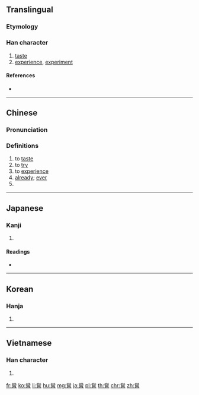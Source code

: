 {{character info/new}}
{{also|尝}}
==Translingual==

===Etymology===
{{Han etyl}}

===Han character===
{{Han char|rn=30|rad=口|as=11|sn=14|four=90601|canj=FBRPA|ids=⿳龸口旨}}

# [[taste]]
# [[experience]], [[experiment]]

====References====
* {{Han ref|kx=0206.090|dkj=04205|dj=0429.070|hdz=21529.090|uh=5617|ud=22039|bh=B9C1|bd=47553}}

----

==Chinese==
{{zh-forms|s=尝|t2=嚐|note={{lang|zh|嚐}}: “to taste; to experience”}}

===Pronunciation===
{{zh-pron
|m=cháng
|c=soeng4
|h=pfs=sòng
|md=
|mn=siông
|w=
|mc=y
|oc=y
|cat=v,adv,pn
}}

===Definitions===
{{zh-hanzi}}

# to [[taste]] {{gloss|try the flavour of}}
# to [[try]]
# to [[experience]]
# [[already]]; [[ever]]
# {{surname|lang=zh}}

----

==Japanese==

===Kanji===
{{ja-kanji|grade=|rs=口11}}

# {{defn|lang=ja|sort=口11}}

====Readings====
* {{ja-readings|kanon=[[しょう]] (shō)|goon=[[じょう]] (jō)|kun=[[なめる]] (nameru), [[こころみる]] (kokoromiru), [[かつて]] (katsute)}}

----

==Korean==

===Hanja===
{{ko-hanja|hangeul=상|rv=sang|mr=sang}}

# {{defn|lang=ko|sort=口11}}

----

==Vietnamese==

===Han character===
{{vi-hantu|[[thường]]|rs=口11}}

# {{defn|lang=vi|sort=口11}}

[[fr:嘗]]
[[ko:嘗]]
[[li:嘗]]
[[hu:嘗]]
[[mg:嘗]]
[[ja:嘗]]
[[pl:嘗]]
[[th:嘗]]
[[chr:嘗]]
[[zh:嘗]]